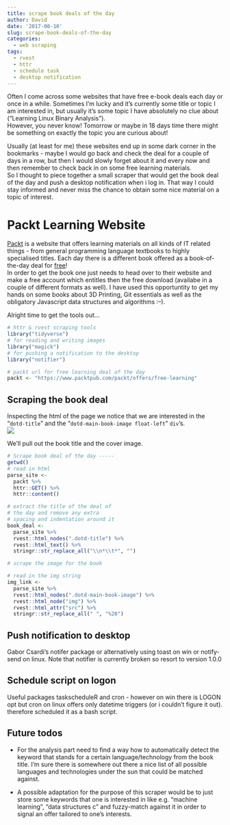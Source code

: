 ```yaml
---
title: scrape book deals of the day
author: David
date: '2017-08-10'
slug: scrape-book-deals-of-the-day
categories:
  - web scraping
tags:
  - rvest
  - httr
  - schedule task
  - desktop notification
---
```



Often I come across some websites that have free e-book deals each day or once in a while. Sometimes I'm lucky and it's currently some title or topic I am interested in, but usually it's some topic I have absolutely no clue about ("Learning Linux Binary Analysis").  
However, you never know! Tomorrow or maybe in 18 days time there might be something on exactly the topic you are curious about!

Usually (at least for me) these websites end up in some dark corner in the bookmarks - maybe I would go back and check the deal for a couple of days in a row, but then I would slowly forget about it and every now and then remember to check back in on some free learning materials.  
So I thought to piece together a small scraper that would get the book deal of the day and push a desktop notification when i log in. That way I could stay informed and never miss the chance to obtain some nice material on a topic of interest.  

# Packt Learning Website

[Packt](https://www.packtpub.com/) is a website that offers learning materials on all kinds of IT related things - from general programming language textbooks to highly specialised titles. Each day there is a different book offered as a book-of-the-day deal for [free](https://www.packtpub.com/packt/offers/free-learning)!  
In order to get the book one just needs to head over to their website and make a free account which entitles then the free download (availabe in a couple of different formats as well). I have used this opportuntity to get my hands on some books about 3D Printing, Git essentials as well as the obligatory Javascript data structures and algorithms :--).  

Alright time to get the tools out... 

```r

# httr & rvest scraping tools
library("tidyverse")
# for reading and writing images 
library("magick")
# for pushing a notification to the desktop
library("notifier")

# packt url for free learning deal of the day
packt <- "https://www.packtpub.com/packt/offers/free-learning"
```

## Scraping the book deal  

Inspecting the html of the page we notice that we are interested in the "`dotd-title`" and the "`dotd-main-book-image float-left`" `div`'s.   
![](../img/packt_html_snap.png)  

We'll pull out the book title and the cover image.

```r
# Scrape book deal of the day -----
getwd()
# read in html
parse_site <-
  packt %>%
  httr::GET() %>%
  httr::content()

# extract the title of the deal of
# the day and remove any extra
# spacing and indentation around it
book_deal <-
  parse_site %>%
  rvest::html_nodes(".dotd-title") %>%
  rvest::html_text() %>%
  stringr::str_replace_all("\\n*\\t*", "")

# scrape the image for the book

# read in the img string
img_link <-
  parse_site %>%
  rvest::html_nodes(".dotd-main-book-image") %>%
  rvest::html_node("img") %>%
  rvest::html_attr("src") %>%
  stringr::str_replace_all(" ", "%20")

```


## Push notification to desktop

Gabor Csardi's notifer package or alternatively using toast on win or notify-send on linux. Note that notifier is currently broken so resort to version 1.0.0 


## Schedule script on logon 

Useful packages taskscheduleR and cron - however on win there is LOGON opt but cron on linux offers only datetime triggers (or i couldn't figure it out). therefore scheduled it as a bash script.

## Future todos

- For the analysis part need to find a way how to automatically detect the keyword that stands for a certain language/technology from the book title. I'm sure there is somewhere out there a nice list of all possible languages and technologies under the sun that could be matched against.  

- A possible adaptation for the purpose of this scraper would be to just store some keywords that one is interested in like e.g. "machine learning", "data structures c" and fuzzy-match against it in order to signal an offer tailored to one's interests.